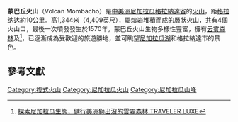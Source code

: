 {{Infobox mountain
| name = 蒙巴丘火山
| photo = VolcanMombacho.JPG
| | elevation_m   = 1344
| elevation_ref = <ref name=gvp>{{cite gvp|vnum=1404-11=|name=Mombacho|accessdate=2005-09-08}}</ref>
| prominence_m  =
| prominence_ref=
| listing = [[尼加拉瓜火山列表|尼加拉瓜火山列表]]
| location = [[尼加拉瓜|尼加拉瓜]]
| map = Nicaragua
| map_size = 250
| label_position = right
| coordinates   = {{coord|11|49|34|N|85|58|03|W|type:mountain_scale:100000|format=dms|display=inline,title}}
| coordinates_ref= <ref name=gvp/>
| type = [[層狀火山|層狀火山]] | age = [[全新世|全新世]]
| last_eruption = 1570年
}}

'''蒙巴丘火山'''（Volcán Mombacho）是[[中美洲|中美洲]][[尼加拉瓜|尼加拉瓜]][[格拉納達省|格拉納達省]]的[[火山|火山]]，距[[格拉纳达_(尼加拉瓜)|格拉纳达]]約10公里。高1,344米（4,409英尺），屬熔岩堆積而成的[[層狀火山|層狀火山]]，共有4個火山口，最後一次噴發發生於1570年。蒙巴丘火山生物多樣性豐富，擁有[[云雾森林|云雾森林]]及{{link-en|侏儒森林|Dwarf forest}}<ref>[https://www.travelerluxe.com/article/desc/180001218 探索尼加拉瓜生態，健行美洲獅出沒的雲霧森林 TRAVELER LUXE]</ref>，已逐漸成為受歡迎的旅遊勝地，並可眺望[[尼加拉瓜湖|尼加拉瓜湖]]和格拉納達市的景色。

==參考文獻==
{{reflist}}

{{Central American volcanoes}}

{{Nicaragua-geo-stub}}
[[Category:複式火山|Category:複式火山]]
[[Category:尼加拉瓜火山|Category:尼加拉瓜火山]]
[[Category:尼加拉瓜山峰|Category:尼加拉瓜山峰]]
